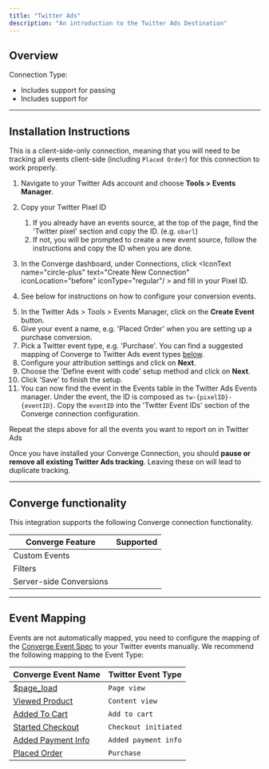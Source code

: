 ```yaml
---
title: "Twitter Ads"
description: "An introduction to the Twitter Ads Destination"
---
```



## Overview

Connection Type: <IconText text="Client-side" name="browser" iconType="duotone" iconLocation="after"/> 

- Includes support for passing <OutboundLink linkText="User Parameters (email and phone number)" linkTarget="https://business.x.com/en/help/campaign-measurement-and-analytics/conversion-tracking-for-websites.html"/>
- Includes support for  <OutboundLink linkText="Dynamic Product Ads Campaigns" linkTarget="https://business.x.com/en/help/campaign-setup/create-a-dynamic-product-ads-campaign.html"/> 

---

## Installation Instructions

<Note> This is a client-side-only connection, meaning that you will need to be tracking all events client-side (including `Placed Order`) for this connection to work properly. </Note>


<Steps >

<Step icon="list" title="1. Set up the Converge Connection">

1. Navigate to your Twitter Ads account and choose **Tools > Events Manager**.

2. Copy your Twitter Pixel ID
   1. If you already have an events source, at the top of the page, find the 'Twitter pixel' section and copy the ID. (e.g. `obarl`)
   2. If not, you will be prompted to create a new event source, follow the instructions and copy the ID when you are done.

3. In the Converge dashboard, under Connections, click <IconText name="circle-plus" text="Create New Connection" iconLocation="before" iconType="regular"/ > and fill in your Pixel ID.
4. See below for instructions on how to configure your conversion events.

</Step>


<Step icon="circle-dollar-to-slot" title="2. Create your conversion events">

5. In the Twitter Ads > Tools > Events Manager, click on the **Create Event** button. 
6. Give your event a name, e.g. 'Placed Order' when you are setting up a purchase conversion.
7. Pick a Twitter event type, e.g. 'Purchase'. You can find a suggested mapping of Converge to Twitter Ads event types [below](#event-mapping).
8. Configure your attribution settings and click on **Next**.
9. Choose the 'Define event with code' setup method and click on **Next**.
10. Click 'Save' to finish the setup.
11. You can now find the event in the Events table in the Twitter Ads Events manager.
   Under the event, the ID is composed as `tw-{pixelID}-{eventID}`.
   Copy the `eventID` into the 'Twitter Event IDs' section of the Converge connection configuration.

<Note> Repeat the steps above for all the events you want to report on in Twitter Ads </Note>
</Step>
</Steps>

<Warning> Once you have installed your Converge Connection, you should **pause or remove all existing Twitter Ads tracking**. Leaving these on will lead to duplicate tracking.  </Warning>


---

## Converge functionality

This integration supports the following Converge connection functionality.

| Converge Feature        |       Supported       |
| ----------------------- | :-------------------: |
| Custom Events           | <Icon name="xmark" /> |
| Filters                 | <Icon name="xmark" /> |
| Server-side Conversions | <Icon name="xmark" /> |

--- 

## Event Mapping

Events are not automatically mapped, you need to configure the mapping of the [Converge Event Spec](/sources/converge-spec) to your Twitter events manually.
We recommend the following mapping to the Event Type:

| Converge Event Name                                             | Twitter Event Type    |
| --------------------------------------------------------------- | --------------------- |
| [$page_load](/sources/converge-spec#page-load)                  | `Page view`           |
| [Viewed Product](/sources/converge-spec#viewed-product)         | `Content view`        |
| [Added To Cart](/sources/converge-spec#added-to-cart)           | `Add to cart`         |
| [Started Checkout](/sources/converge-spec#started-checkout)     | `Checkout initiated`  |
| [Added Payment Info](/sources/converge-spec#added-payment-info) | `Added payment info`  |
| [Placed Order](/sources/converge-spec#placed-order)             | `Purchase`            |
